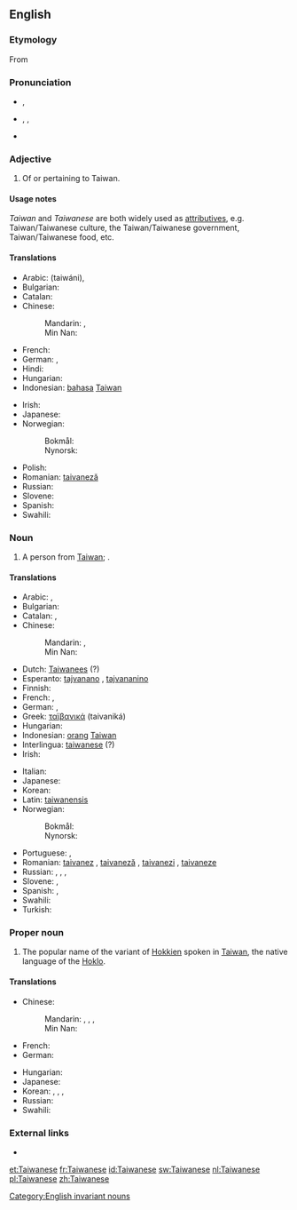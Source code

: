 ==English==

===Etymology===
From {{suffix|Taiwan|ese}}

===Pronunciation===
* {{a|UK}} {{IPA|/taɪwəˈniːz/}}, {{X-SAMPA|/taIw@"ni:z/}}
* {{a|US}} {{enPR|tī'wä-nēzʹ}}, {{IPA|/ˌtaɪwɑˈniːz/}}, {{X-SAMPA|/%taIwA"ni:z/}}
* {{rhymes|iːz}}

===Adjective===
{{en-adj}}

# Of or pertaining to Taiwan.

====Usage notes====
''Taiwan'' and ''Taiwanese'' are both widely used as [[attributives]], e.g. Taiwan/Taiwanese culture, the Taiwan/Taiwanese government, Taiwan/Taiwanese food, etc.

====Translations====
{{trans-top|Relating to Taiwan}}
* Arabic: {{Arab|[[تايواني]]}} (taiwáni), {{t-|ar|تايواني|tr=taiwaaniy}}
* Bulgarian: {{t-|bg|тайвански|tr=tajvánski}}
* Catalan: {{t-|ca|taiwanès}}
* Chinese:
*: Mandarin: {{t-|cmn|臺灣|alt=臺灣的|sc=Hani}}, {{t-|cmn|台湾|alt=台湾的|tr=Táiwān-de|sc=Hani}}
*: Min Nan: {{t+|nan|臺灣|alt=臺灣ê|tr=Tâi-ôan--ê|sc=Hans}}
* French: {{t+|fr|taïwanais}}
* German: {{t-|de|taiwanisch}}, {{t+|de|Taiwan|alt=Taiwan-}}
* Hindi: {{t-|hi|ताइवानी|tr=tā'ivānī}}
* Hungarian: {{t+|hu|tajvani}}
* Indonesian: [[bahasa]] [[Taiwan]]
{{trans-mid}}
* Irish: {{t-|ga|Téavánach}}
* Japanese: {{t-|ja|台湾|alt=台湾の|tr=たいわんの, Taiwan-no}}
* Norwegian:
*: Bokmål: {{t+|nb|taiwansk}}
*: Nynorsk: {{t+|nn|taiwansk}}
* Polish: {{t-|pl|tajwański}}
* Romanian: [[taivaneză]] {{f}}
* Russian: {{t+|ru|тайваньский|tr=tajván'skij}}
* Slovene: {{t-|sl|tajvanski|alt=tájvanski}}
* Spanish: {{t+|es|taiwanés}}
* Swahili: {{t-|sw|Kitaiwani}}
{{trans-bottom}}

===Noun===
{{en-noun|pl=Taiwanese}}

# A person from [[Taiwan]]; {{non-gloss definition|usually plural}}.

====Translations====
{{trans-top|person from Taiwan}}
* Arabic: {{t-|ar|تايواني|m|tr=taiwaaniy}}, {{t-|ar|تايوانية|f|tr=taiwaaníyya}}
* Bulgarian: {{t-|bg|тайванец|m|tr=tajvánec}}
* Catalan: {{t-|ca|taiwanès|m}}, {{t-|ca|taiwanesa|f}}
* Chinese:
*: Mandarin: {{t|cmn|臺灣人|sc=Hani}}, {{t-|cmn|台湾人|tr=Táiwān-rén|sc=Hani}}
*: Min Nan: {{t+|nan|臺灣人|tr=Tâi-ôan-lâng|sc=Hans}}
* Dutch: [[Taiwanees]] {{m|f}} (?)
* Esperanto: [[tajvanano]] {{qualifier|man or woman}}, [[tajvananino]] {{qualifier|woman}}
* Finnish: {{t-|fi|taiwanilainen}}
* French: {{t+|fr|Taïwanais|m}}, {{t+|fr|Taïwanaise|f}}
* German: {{t-|de|Taiwaner|m}}, {{t-|de|Taiwanerin|f}}
* Greek: [[ταϊβανικά]] (taivaniká)
* Hungarian: {{t+|hu|tajvani}}
* Indonesian: [[orang]] [[Taiwan]]
* Interlingua: [[taiwanese]] (?)
* Irish: {{t-|ga|Téavánach|m}}
{{trans-mid}}
* Italian: {{t-|it|taiwanese|m|f}}
* Japanese: {{t-|ja|台湾人|tr=たいわんじん, Taiwan-jin}}
* Korean: {{t-|ko|대만사람|tr=Daeman-saram|sc=Hang}}
* Latin: [[taiwanensis]]
* Norwegian:
*: Bokmål: {{t+|nb|taiwaner|m}}
*: Nynorsk: {{t+|nn|taiwanar|m}}
* Portuguese: {{t+|pt|taiwanês|m}}, {{t-|pt|taiwanesa|f}}
* Romanian: [[taivanez]] {{m}}, [[taivaneză]] {{f}}, [[taivanezi]] {{p}}, [[taivaneze]] {{f-p}}
* Russian: {{t-|ru|тайванец|m|tr=tajvánec}}, {{t-|ru|жительница Тайваня|f|tr=žítel'nica Tajvánja}}, {{qualifier|slang}} {{t-|ru|тайванька|m|tr=tajván'ka}}, {{qualifier|slang}} {{t-|ru|тайванка|m|tr=tajvánka}}
* Slovene: {{t-|sl|Tajvanec|m|alt=Tájvanec}}, {{t-|sl|Tajvanka|f|alt=Tájvanka}}
* Spanish: {{t+|es|taiwanés|m}}, {{t-|es|taiwanesa|f}}
* Swahili: {{t+|sw|Mtaiwani}}
* Turkish: {{t+|tr|Tayvanlı}}
{{trans-bottom}}

===Proper noun===
{{wikipedia}}
{{en-proper noun}}

# The popular name of the variant of [[Hokkien]] spoken in [[Taiwan]], the native language of the [[Hoklo]].

====Translations====
{{trans-top|language}}
* Chinese:
*: Mandarin: {{t|cmn|臺灣話|sc=Hani}}, {{t|cmn|台湾话|tr=Táiwān-huà|sc=Hani}}, {{t|cmn|臺語|sc=Hani}}, {{t|cmn|台语|tr=Tái-yǔ|sc=Hani}}
*: Min Nan: {{t+|nan|臺語|tr=Tâi-gí, Tâi-gú|sc=Hans}}
* French: {{t+|fr|taïwanais|m}}
* German: {{t+|de|Taiwanisch|n}}
{{trans-mid}}
* Hungarian: {{t+|hu|tajvani}}
* Japanese: {{t-|ja|台湾語|tr=たいわんご, Taiwan-go}}
* Korean: {{t-|ko|대만어|tr=Daeman-eo|sc=Hang}}, {{t-|ko|臺灣語|sc=Hani}}, {{t-|ko|태어|tr=Tae-eo|sc=Hang}}, {{t-|ko|台語|sc=Hani}}
* Russian: {{t+|ru|тайваньский|m|tr=tajván'skij}}
* Swahili: {{t-|sw|Kitaiwani}}
{{trans-bottom}}

===External links===
* {{ethnologue|code=nan}}

[[Category:English invariant nouns]]

[[et:Taiwanese]]
[[fr:Taiwanese]]
[[id:Taiwanese]]
[[sw:Taiwanese]]
[[nl:Taiwanese]]
[[pl:Taiwanese]]
[[zh:Taiwanese]]